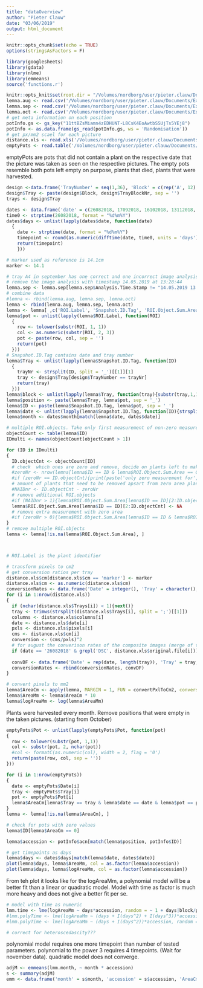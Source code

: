 ```yaml
---
title: "dataOverview"
author: "Pieter Clauw"
date: "03/06/2019"
output: html_document
---
```


```r
knitr::opts_chunk$set(echo = TRUE)
options(stringsAsFactors = F)
```

```r
library(googlesheets)
library(gdata)
library(nlme)
library(emmeans)
source('functions.r')
```


```r
knitr::opts_knit$set(root.dir = "/Volumes/nordborg/user/pieter.clauw/Documents/Experiments/FieldRNA/")
lemna.aug <- read.csv('/Volumes/nordborg/user/pieter.clauw/Documents/Experiments/FieldRNA/Data/Growth/ImageAnalysis/Pieter_SwedenSite_August2018.csv', sep = ';', dec = ',')
lemna.sep <- read.csv('/Volumes/nordborg/user/pieter.clauw/Documents/Experiments/FieldRNA/Data/Growth/ImageAnalysis/Nordborg_Pieter_SwedenSite_Sept2018_COMPLETE.csv', sep = ';', dec = ',')
lemna.oct <- read.csv('/Volumes/nordborg/user/pieter.clauw/Documents/Experiments/FieldRNA/Data/Growth/ImageAnalysis/Nordborg_Pieter_SwedenSite_October2018.csv', sep = ';', dec = ',')
# get meta information on each position
potInfo.gs <- gs_key("11ttBZsMiamn4zEDHUNT-L8CsK4EoAwtbSSUjTs5YEj8")
potInfo <- as.data.frame(gs_read(potInfo.gs, ws = 'Randomisation'))
# get px/mm2 scael for each picture
distance.xls <- read.xls('/Volumes/nordborg/user/pieter.clauw/Documents/Experiments/FieldRNA/Data/Growth/distanceCalibration.xlsx')
emptyPots <- read.table('/Volumes/nordborg/user/pieter.clauw/Documents/Experiments/FieldRNA/Data/Growth/emptyPots.txt', head = T)
```
emptyPots are pots that did not contain a plant on the respective date that the picture was taken as seen on the respective pictures.
The empty pots resemble both pots left empty on purpose, plants that died, plants that were harvested.

```r
design <-data.frame('TrayNumber' = seq(1,36), 'Block' = c(rep('A', 12), rep('B', 12), rep('C', 12)), 'TrayBlockNr' = rep(seq(1,12), 3))
design$Tray <- paste(design$Block, design$TrayBlockNr, sep = '')
trays <- design$Tray

dates <- data.frame('date' = c(26082018, 17092018, 16102018, 13112018, 19042019), 'month' = factor(c('aug', 'sep', 'oct', 'nov', 'apr'), levels = c('aug', 'sep', 'oct', 'nov', 'apr'), ordered = T), 'year' = c(2018, 2018, 2018, 2018, 2019))
time0 <- strptime(26082018, format = "%d%m%Y")
dates$days <- unlist(lapply(dates$date, function(date)
  {
    date <- strptime(date, format = "%d%m%Y")
    timepoint <- round(as.numeric(difftime(date, time0, units = 'days')))
    return(timepoint)
    }))

# marker used as reference is 14.1cm
marker <- 14.1
```


```r
# tray A4 in september has one correct and one incorrect image analysis
# remove the image analysis with timestamp 14.05.2019 at 13:28:44 
lemna.sep <- lemna.sep[lemna.sep$Analysis.Time.Stamp != "14.05.2019 13:28:44", ]
# combine data
#lemna <- rbind(lemna.aug, lemna.sep, lemna.oct)
lemna <- rbind(lemna.aug, lemna.sep, lemna.oct)
lemna <- lemna[ ,c('ROI.Label', 'Snapshot.ID.Tag', 'ROI.Object.Sum.Area', 'Caliper.Length', 'Circumference', 'Compactness')]
lemna$pot <- unlist(lapply(lemna$ROI.Label, function(ROI)
  {
    row <- tolower(substr(ROI, 1, 1))
    col <- as.numeric(substr(ROI, 2, 3))
    pot <- paste(row, col, sep = '')
    return(pot)
  }))
# Snapshot.ID.Tag contains date and tray number
lemna$Tray <- unlist(lapply(lemna$Snapshot.ID.Tag, function(ID)
  {
    trayNr <- strsplit(ID, split = '_')[[1]][1]
    tray <- design$Tray[design$TrayNumber == trayNr]
    return(tray)
  }))
lemna$block <- unlist(lapply(lemna$Tray, function(tray){substr(tray,1,1)}))
lemna$position <- paste(lemna$Tray, lemna$pot, sep = '_')
lemna$ID <- paste(lemna$Snapshot.ID.Tag, lemna$pot, sep = '_')
lemna$date <- unlist(lapply(lemna$Snapshot.ID.Tag, function(ID){strsplit(ID, split = '_')[[1]][2]}))
lemna$month <- dates$month[match(lemna$date, dates$date)]

# multiple ROI.objects. Take only first measurement of non-zero measurements and only ROI.Object.Sum.Area
objectCount <- table(lemna$ID)
IDmulti <- names(objectCount[objectCount > 1])

for (ID in IDmulti)
{
  ID.objectCnt <- objectCount[ID]
  # check  which ones are zero and remove, decide on plants left to make NA
  #zeroNr <- nrow(lemna[lemna$ID == ID & lemna$ROI.Object.Sum.Area == 0, ])
  #if (zeroNr == ID.objectCnt){print(paste('only zero measurement for', ID, 'will be removed through emptyPot removal')); next()}
  # amount of plants that need to be removed apsart from zero area plants
  #NAIDnr <- ID.objectCnt - zeroNr 
  # remove additional ROI.objects
  #if (NAIDnr > 1){lemna$ROI.Object.Sum.Area[lemna$ID == ID][2:ID.objectCnt] <- NA}
  lemna$ROI.Object.Sum.Area[lemna$ID == ID][2:ID.objectCnt] <- NA
  # remove extra measurement with zero area
  #if (zeroNr > 0){lemna$ROI.Object.Sum.Area[lemna$ID == ID & lemna$ROI.Object.Sum.Area == 0] <- NA}
}
# remove multiple ROI.objects
lemna <- lemna[!is.na(lemna$ROI.Object.Sum.Area), ]



# ROI.Label is the plant identifier

# transform pixels to cm2
# get conversion ratios per tray
distance.xls$cm[distance.xls$cm == 'marker'] <- marker
distance.xls$cm <- as.numeric(distance.xls$cm)
conversionRates <- data.frame('Date' = integer(), 'Tray' = character(), 'Columns' = character(), 'Conversion' = numeric())
for (i in 1:nrow(distance.xls))
{
  if (nchar(distance.xls$Trays[i]) < 1){next()}
  tray <- trimws(strsplit(distance.xls$Trays[i], split = ';')[[1]])
  columns <- distance.xls$columns[i]
  date <- distance.xls$date[i]
  pxls <- distance.xls$pixels[i]
  cms <- distance.xls$cm[i]
  conversion <- (cms/pxls)^2
  # for august the converison rates of the composite images (merge of two pictures of half a tray)
  if (date == '26082018' & grepl('DSC', distance.xls$original.file[i])){next()}
  
  convDF <- data.frame('Date' = rep(date, length(tray)), 'Tray' = tray, 'Columns' = rep(columns, length(tray)), 'Conversion' = rep(conversion, length(tray)))
  conversionRates <- rbind(conversionRates, convDF)
}

# convert pixels to mm2
lemna$AreaCm <- apply(lemna, MARGIN = 1, FUN = convertPxlToCm2, conversionRates = conversionRates)
lemna$AreaMm <- lemna$AreaCm * 10
lemna$logAreaMm <- log(lemna$AreaMm)
```

Plants were harvested every month.
Remove positions that were empty in the taken pictures.
(starting from October)
```r
emptyPots$Pot <- unlist(lapply(emptyPots$Pot, function(pot)
{
  row <- tolower(substr(pot, 1,1))
  col <- substr(pot, 2, nchar(pot))
  #col <- formatC(as.numeric(col), width = 2, flag = '0')
  return(paste(row, col, sep = ''))
}))

for (i in 1:nrow(emptyPots))
{
  date <- emptyPots$Date[i]
  tray <- emptyPots$Tray[i]
  pot <- emptyPots$Pot[i]
  lemna$AreaCm[lemna$Tray == tray & lemna$date == date & lemna$pot == pot] <- NA
}
lemna <- lemna[!is.na(lemna$AreaCm), ]

# check for pots with zero values
lemna$ID[lemna$AreaCm == 0]
```


```r
lemna$accession <- potInfo$acn[match(lemna$position, potInfo$ID)]
```

```r
# get timepoints as days
lemna$days <- dates$days[match(lemna$date, dates$date)]
plot(lemna$days, lemna$AreaMm, col = as.factor(lemna$accession))
plot(lemna$days, lemna$logAreaMm, col = as.factor(lemna$accession))
```
From teh plot it looks like for the logAreaMm, a polynomial model will be a better fit than a linear or quadratic model.
Model with time as factor is much more heavy and does not give a better fit per se.


```r

# model with time as numeric
lmm.time <- lme(logAreaMm ~ days*accession, random = ~ 1 + days|block/position, data = lemna)
#lmm.polyTime <- lme(logAreaMm ~ (days + I(days^2) + I(days^3))*accession, random = ~ 1 + days|block/position, data = lemna)
#lmm.polyTime <- lme(logAreaMm ~ (days + I(days^2))*accession, random = ~ 1 + days|block/position, data = lemna)

# correct for heteroscedascity???
```
polynomial model requires one more timepoint than number of tested parameters.
polynomial to the power 3 requires 4 timepoints. (Wait for november data).
quadratic model does not converge.

```r
adjM <- emmeans(lmm.month, ~ month * accession)
s <- summary(adjM)
emm <- data.frame('month' = s$month, 'accession' = s$accession, 'AreaCm' = s$emmean, 'SE' = s$SE, 'df' = s$df)
```

```r


```


```r

```









